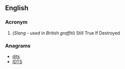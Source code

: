 ==English==

===Acronym===
{{head|en|acronym}}

# (''Slang - used in British graffiti'') Still True If Destroyed

===Anagrams===
* [[dits#English|dits]]
* [[IDTS#English|IDTS]]